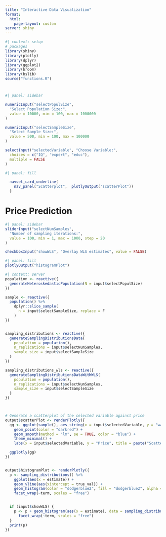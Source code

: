 ```yaml
---
title: "Interactive Data Visualization"
format:
  html:
    page-layout: custom
server: shiny
---
```

```r
#| context: setup
# packages
library(shiny)
library(plotly)
library(dplyr)
library(ggplot2)
library(broom)
library(bslib)
source("functions.R")

```

# {.main-body}
```r
#| panel: sidebar

numericInput("selectPopulSize",
  "Select Population Size:",
  value = 10000, min = 100, max = 1000000
)

numericInput("selectSampleSize",
  "Select Sample Size:",
  value = 500, min = 100, max = 100000
)

selectInput("selectedVariable", "Choose Variable:",
  choices = c("IQ", "expert", "educ"),
  multiple = FALSE
)
```



```r
#| panel: fill

  navset_card_underline(
    nav_panel("Scatterplot",  plotlyOutput("scatterPlot"))
  )

```

# Price Prediction



```r
#| panel: sidebar
sliderInput("selectNumSamples",
  "Number of sampling iterations:",
  value = 100, min = 1, max = 1000, step = 20
)

checkboxInput("showWLS", "Overlay WLS estimates", value = FALSE)

```


```r
#| panel: fill
plotlyOutput("histogramPlot")
```


```r
#| context: server
population <- reactive({
  generateHeteroskedasticPopulation(N = input$selectPopulSize)
})

sample <- reactive({
  population() %>%
    dplyr::slice_sample(
      n = input$selectSampleSize, replace = F
    )
})


sampling_distributions <- reactive({
  generateSamplingDistributionsData(
    population = population(),
    n_replications = input$selectNumSamples,
    sample_size = input$selectSampleSize
  )
})

sampling_distributions_wls <- reactive({
  generateSamplingDistributionsDataWithWLS(
    population = population(),
    n_replications = input$selectNumSamples,
    sample_size = input$selectSampleSize
  )
})



# Generate a scatterplot of the selected variable against price
output$scatterPlot <- renderPlotly({
  gg <- ggplot(sample(), aes_string(x = input$selectedVariable, y = "wage")) +
    geom_point(color = "darkred") +
    geom_smooth(method = "lm", se = TRUE, color = "blue") +
    theme_minimal() +
    labs(x = input$selectedVariable, y = "Price", title = paste("Scatterplot of", input$selectedVariable, "vs Wage"))

  ggplotly(gg)
})


output$histogramPlot <- renderPlotly({
  p <- sampling_distributions() %>%
    ggplot(aes(x = estimate)) +
    geom_vline(aes(xintercept = true_val)) +
    geom_histogram(color = "dodgerblue2", fill = "dodgerblue2", alpha = 0.5) +
    facet_wrap(~term, scales = "free")


  if (input$showWLS) {
    p <- p + geom_histogram(aes(x = estimate), data = sampling_distributions_wls(), color = "red2", fill = "red2", alpha = 0.5) +
      facet_wrap(~term, scales = "free")
  }
  print(p)
})

```